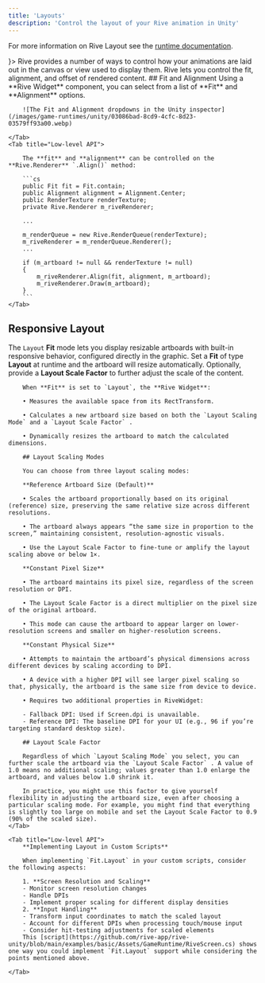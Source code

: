 ```yaml
---
title: 'Layouts'
description: 'Control the layout of your Rive animation in Unity'
---
```


For more information on Rive Layout see the [runtime documentation](/runtimes/layout).

<CardGroup col="auto">
  <Card title="Layout" href="/runtimes/layout" icon={<svg xmlns="http://www.w3.org/2000/svg" height="100%" fill="none" viewBox="0 0 16 16" class="size-4 text-gray-500/80 dark:text-gray-400" aria-hidden="true"><path fill="currentColor" fill-rule="evenodd" d="M8.036 1v4.178c0 1.034.839 1.873 1.873 1.873h4.003v6.178a1.77 1.77 0 0 1-1.77 1.77H3.858a1.77 1.77 0 0 1-1.771-1.77V2.771A1.77 1.77 0 0 1 3.857 1zm1.25.145v4.033c0 .345.279.624.623.624h3.889a1.8 1.8 0 0 0-.377-.597L11.618 3.32 9.842 1.525a1.8 1.8 0 0 0-.557-.38" clip-rule="evenodd"></path></svg>}>
    Rive provides a number of ways to control how your animations are laid out in the canvas or view used to display them. Rive lets you control the fit, alignment, and offset of rendered content.
  </Card>
</CardGroup>
## Fit and Alignment

<Tabs>
    <Tab title="Components">
        Using a **Rive Widget** component, you can select from a list of **Fit** and **Alignment** options.

        ![The Fit and Alignment dropdowns in the Unity inspector](/images/game-runtimes/unity/03086bad-8cd9-4cfc-8d23-03579ff93a00.webp)

    </Tab>
    <Tab title="Low-level API">

        The **fit** and **alignment** can be controlled on the **Rive.Renderer** `.Align()` method:

        ```cs
        public Fit fit = Fit.contain;
        public Alignment alignment = Alignment.Center;
        public RenderTexture renderTexture;
        private Rive.Renderer m_riveRenderer;

        ...

        m_renderQueue = new Rive.RenderQueue(renderTexture);
        m_riveRenderer = m_renderQueue.Renderer();
        ...

        if (m_artboard != null && renderTexture != null)
        {
            m_riveRenderer.Align(fit, alignment, m_artboard);
            m_riveRenderer.Draw(m_artboard);
        }
        ```
    </Tab>
</Tabs>


## Responsive Layout 

The `Layout` **Fit** mode lets you display resizable artboards with built-in responsive behavior, configured directly in the graphic. Set a **Fit** of type **Layout** at runtime and the artboard will resize automatically. Optionally, provide a **Layout Scale Factor** to further adjust the scale of the content.

<Tabs>
    <Tab title="Components">

        When **Fit** is set to `Layout`, the **Rive Widget**:

        • Measures the available space from its RectTransform.

        • Calculates a new artboard size based on both the `Layout Scaling Mode` and a `Layout Scale Factor` .

        • Dynamically resizes the artboard to match the calculated dimensions.

        ## Layout Scaling Modes 

        You can choose from three layout scaling modes:

        **Reference Artboard Size (Default)**

        • Scales the artboard proportionally based on its original (reference) size, preserving the same relative size across different resolutions.

        • The artboard always appears “the same size in proportion to the screen,” maintaining consistent, resolution-agnostic visuals.

        • Use the Layout Scale Factor to fine-tune or amplify the layout scaling above or below 1×.

        **Constant Pixel Size**

        • The artboard maintains its pixel size, regardless of the screen resolution or DPI.

        • The Layout Scale Factor is a direct multiplier on the pixel size of the original artboard.

        • This mode can cause the artboard to appear larger on lower-resolution screens and smaller on higher-resolution screens.

        **Constant Physical Size**

        • Attempts to maintain the artboard’s physical dimensions across different devices by scaling according to DPI.

        • A device with a higher DPI will see larger pixel scaling so that, physically, the artboard is the same size from device to device.

        • Requires two additional properties in RiveWidget:

        - Fallback DPI: Used if Screen.dpi is unavailable.
        - Reference DPI: The baseline DPI for your UI (e.g., 96 if you’re targeting standard desktop size).

        ## Layout Scale Factor

        Regardless of which `Layout Scaling Mode` you select, you can further scale the artboard via the `Layout Scale Factor` . A value of 1.0 means no additional scaling; values greater than 1.0 enlarge the artboard, and values below 1.0 shrink it.

        In practice, you might use this factor to give yourself flexibility in adjusting the artboard size, even after choosing a particular scaling mode. For example, you might find that everything is slightly too large on mobile and set the Layout Scale Factor to 0.9 (90% of the scaled size).
    </Tab>

    <Tab title="Low-level API">
        **Implementing Layout in Custom Scripts** 

        When implementing `Fit.Layout` in your custom scripts, consider the following aspects:

        1. **Screen Resolution and Scaling**
        - Monitor screen resolution changes
        - Handle DPIs
        - Implement proper scaling for different display densities
        2. **Input Handling**
        - Transform input coordinates to match the scaled layout
        - Account for different DPIs when processing touch/mouse input
        - Consider hit-testing adjustments for scaled elements
        This [script](https://github.com/rive-app/rive-unity/blob/main/examples/basic/Assets/GameRuntime/RiveScreen.cs) shows one way you could implement `Fit.Layout` support while considering the points mentioned above.

    </Tab>
</Tabs>